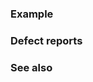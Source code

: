 {{cpp/types/traits/is|1=is_abstract
|description= 
If {{tt|T}} is an {{lt|cpp/language/abstract class}} (that is, a non-union class that declares or inherits at least one pure virtual function), provides the member constant {{tt|value}} equal to {{c|true}}. For any other type, {{tt|value}} is {{c|false}}.

If {{tt|T}} is an incomplete non-union class type, the behavior is undefined.
|inherit_desc={{tt|T}} is an {{lt|cpp/language/abstract class}} type
}}

===Example===
{{example
|code=
#include &lt;iostream&gt;
#include &lt;type_traits&gt;

struct A { int m; };
static_assert(std::is_abstract_v&lt;A&gt; == false);

struct B { virtual void foo(); };
static_assert(std::is_abstract_v&lt;B&gt; == false);

struct C { virtual void foo() = 0; };
static_assert(std::is_abstract_v&lt;C&gt; == true);

struct D : C {};
static_assert(std::is_abstract_v&lt;D&gt; == true);

int main() {}
|output=
}}

===Defect reports===
{{dr list begin}}
{{dr list item|wg=lwg|dr=2015|std=C++11|before=the behavior was undefined if&lt;br&gt;{{tt|T}} is an incomplete union type|after=the base characteristic is&lt;br&gt;{{lc|std::false_type}} in this case}}
{{dr list end}}

===See also===
{{dsc begin}}
{{dsc inc|cpp/types/dsc is_class}}
{{dsc inc|cpp/types/dsc is_polymorphic}}
{{dsc end}}

{{langlinks|de|es|fr|it|ja|pt|ru|zh}}